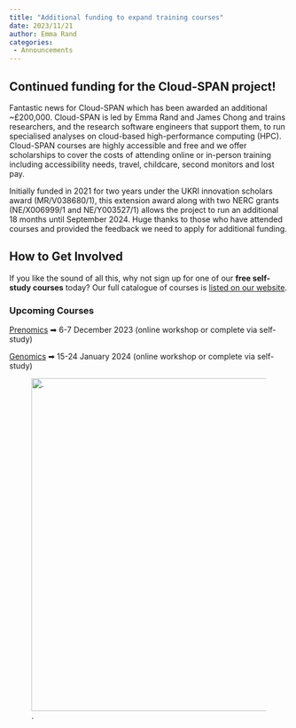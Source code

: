 ```yaml
---
title: "Additional funding to expand training courses"
date: 2023/11/21
author: Emma Rand  
categories:
 - Announcements
---
```


## **Continued funding for the Cloud-SPAN project!**

Fantastic news for Cloud-SPAN which has been awarded an additional ~£200,000. Cloud-SPAN is led by Emma Rand and James Chong and trains researchers, and the research software engineers that support them, to run specialised analyses on cloud-based high-performance computing (HPC). Cloud-SPAN courses are highly accessible and free and we offer scholarships to cover the costs of attending online or in-person training including accessibility needs, travel, childcare, second monitors and lost pay.

Initially funded in 2021 for two years under the UKRI innovation scholars award (MR/V038680/1), this extension award along with two NERC grants (NE/X006999/1 and NE/Y003527/1) allows the project to run an additional 18 months until September 2024. Huge thanks to those who have attended courses and provided the feedback we need to apply for additional funding.

## **How to Get Involved**

If you like the sound of all this, why not sign up for one of our **free self-study courses** today? Our full catalogue of courses is [listed on our website](https://cloud-span.york.ac.uk/self_study_courses.html).

### **Upcoming Courses**

[Prenomics](https://cloud-span.github.io/prenomics00-intro/) ➡ 6-7 December 2023 (online workshop or complete via self-study)

[Genomics](https://cloud-span.github.io/00genomics/) ➡ 15-24 January 2024 (online workshop or complete via self-study)

![.](../../images/logo_cloud_only.PNG){fig-alt="A graphic showing the Cloud-SPAN logo." width="600"} 
